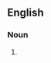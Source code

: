 ==English==

===Noun===
{{en-noun|sg=[[necker]] [[knob]]}}

# {{alternative spelling of|[[necker's knob]]}}